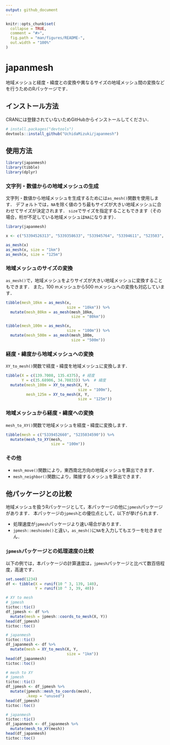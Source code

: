```yaml
---
output: github_document
---
```


<!-- README.md is generated from README.Rmd. Please edit that file -->

```r
knitr::opts_chunk$set(
  collapse = TRUE,
  comment = "#>",
  fig.path = "man/figures/README-",
  out.width = "100%"
)
```

# japanmesh

<!-- badges: start -->
<!-- badges: end -->

地域メッシュと経度・緯度との変換や異なるサイズの地域メッシュ間の変換などを行うためのRパッケージです．

## インストール方法

<!-- You can install the released version of japanmesh from [CRAN](https://CRAN.R-project.org) with: -->

<!-- ``` r -->
<!-- install.packages("japanmesh") -->
<!-- ``` -->

<!-- And the development version from [GitHub](https://github.com/) with: -->

CRANには登録されていないためGitHubからインストールしてください．

``` r
# install.packages("devtools")
devtools::install_github("UchidaMizuki/japanmesh")
```
## 使用方法

```r
library(japanmesh)
library(tibble)
library(dplyr)
```

### 文字列・数値からの地域メッシュの生成

文字列・数値から地域メッシュを生成するためには`as_mesh()`関数を使用します．
デフォルトでは，`NA`を除く値のうち最もサイズが大きい地域メッシュに合わせてサイズが決定されます．
`size`でサイズを指定することもできます（その場合，桁が不足している地域メッシュは`NA`になります）．

```r
library(japanmesh)

x <- c("53394526313", "5339358633", "533945764", "53394611", "523503", "5339", NA)

as_mesh(x)
as_mesh(x, size = "1km")
as_mesh(x, size = "125m")
```

### 地域メッシュのサイズの変換

`as_mesh()`で，地域メッシュをよりサイズが大きい地域メッシュに変換することもできます．
また，100 mメッシュから500 mメッシュへの変換も対応しています．

```r
tibble(mesh_10km = as_mesh(x, 
                           size = "10km")) %>% 
  mutate(mesh_80km = as_mesh(mesh_10km,
                             size = "80km"))

tibble(mesh_100m = as_mesh(x,
                           size = "100m")) %>% 
  mutate(mesh_500m = as_mesh(mesh_100m,
                             size = "500m"))
```

### 経度・緯度から地域メッシュへの変換

`XY_to_mesh()`関数で経度・緯度を地域メッシュに変換します．

```r
tibble(X = c(139.7008, 135.4375), # 経度
       Y = c(35.68906, 34.70833)) %>%  # 緯度
  mutate(mesh_100m = XY_to_mesh(X, Y,
                                size = "100m"),
         mesh_125m = XY_to_mesh(X, Y,
                                size = "125m"))
```

### 地域メッシュから経度・緯度への変換

`mesh_to_XY()`関数で地域メッシュを経度・緯度に変換します．


```r
tibble(mesh = c("5339452660", "5235034590")) %>% 
  mutate(mesh_to_XY(mesh,
                    size = "100m"))
```


### その他
- `mesh_move()`関数により，東西南北方向の地域メッシュを算出できます．
- `mesh_neighbor()`関数により，隣接するメッシュを算出できます．

## 他パッケージとの比較

地域メッシュを扱うRパッケージとして，本パッケージの他に`jpmesh`パッケージがあります．
本パッケージの`jpmesh`との優位点として，以下が挙げられます．

- 処理速度が`jpmesh`パッケージより速い場合があります．
- `jpmesh::meshcode()`と違い，`as_mesh()`に`NA`を入力してもエラーを吐きません．

### `jpmesh`パッケージとの処理速度の比較

以下の例では，本パッケージの計算速度は，`jpmesh`パッケージと比べて数百倍程度，高速です．

```r
set.seed(1234)
df <- tibble(X = runif(10 ^ 3, 139, 140),
             Y = runif(10 ^ 3, 39, 40))

# XY to mesh
# jpmesh
tictoc::tic()
df_jpmesh <- df %>% 
  mutate(mesh = jpmesh::coords_to_mesh(X, Y))
head(df_jpmesh)
tictoc::toc()

# japanmesh
tictoc::tic()
df_japanmesh <- df %>% 
  mutate(mesh = XY_to_mesh(X, Y,
                           size = "1km"))
head(df_japanmesh)
tictoc::toc()

# mesh to XY
# jpmesh
tictoc::tic()
df_jpmesh <- df_jpmesh %>% 
  mutate(jpmesh::mesh_to_coords(mesh),
         .keep = "unused")
head(df_jpmesh)
tictoc::toc()

# japanmesh
tictoc::tic()
df_japanmesh <- df_japanmesh %>% 
  mutate(mesh_to_XY(mesh))
head(df_japanmesh)
tictoc::toc()
```
